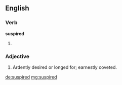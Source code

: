 ==English==

===Verb===
'''suspired'''

# {{en-past of|suspire}}

===Adjective===
{{en-adj}}

# {{context|obsolete|lang=en}} Ardently desired or longed for; earnestly coveted.
#: {{rfquotek|Sir H. Wotton}}

[[de:suspired]]
[[mg:suspired]]